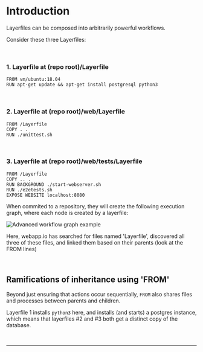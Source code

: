 # Introduction
Layerfiles can be composed into arbitrarily powerful workflows.

Consider these three Layerfiles:

<br />

### 1. Layerfile at (repo root)/Layerfile

```Layerfile
FROM vm/ubuntu:18.04
RUN apt-get update && apt-get install postgresql python3
```

<br />

### 2. Layerfile at (repo root)/web/Layerfile

```Layerfile
FROM /Layerfile
COPY . .
RUN ./unittest.sh
```

<br />

### 3. Layerfile at (repo root)/web/tests/Layerfile
```Layerfile
FROM /Layerfile
COPY .. .
RUN BACKGROUND ./start-webserver.sh
RUN ./e2etests.sh
EXPOSE WEBSITE localhost:8080
```


When commited to a repository, they will create the following execution graph, where each node is created by a layerfile:

![Advanced workflow graph example](/docs/resources/advanced-workflows-intro-graph.svg)

Here, webapp.io has searched for files named 'Layerfile', discovered all three of these files, and linked them based on their parents (look at the FROM lines)

<br />

<div className="section-spacing"></div>

## Ramifications of inheritance using 'FROM'

Beyond just ensuring that actions occur sequentially, `FROM` also shares files and processes between parents and children.

Layerfile 1 installs `python3` here, and installs (and starts) a postgres instance, which means that layerfiles #2 and #3 both get a distinct copy of the database.

<br />

<div className="section-spacing"></div>
<hr />
<div className="section-spacing"></div>
